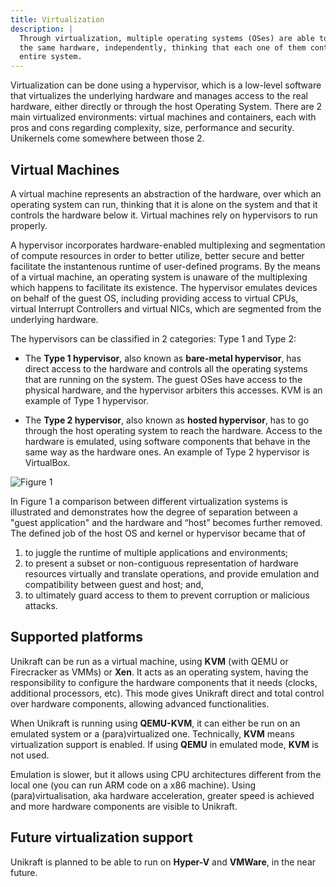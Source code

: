 ```yaml
---
title: Virtualization
description: |
  Through virtualization, multiple operating systems (OSes) are able to run on 
  the same hardware, independently, thinking that each one of them controls the 
  entire system. 
---
```


Virtualization can be done using a hypervisor, which is a low-level software
that virtualizes the underlying hardware and manages access to the real
hardware, either directly or through the host Operating System.
There are 2 main virtualized environments: virtual machines and containers,
each with pros and cons regarding complexity, size, performance and security.
Unikernels come somewhere between those 2.

## Virtual Machines

A virtual machine represents an abstraction of the hardware, over which an
operating system can run, thinking that it is alone on the system and that it
controls the hardware below it.
Virtual machines rely on hypervisors to run properly.

A hypervisor incorporates hardware-enabled multiplexing and segmentation of
compute resources in order to better utilize, better secure and better
facilitate the instantenous runtime of user-defined programs.
By the means of a virtual machine, an operating system is unaware of the
multiplexing which happens to facilitate its existence.
The hypervisor emulates devices on behalf of the guest OS, including
providing access to virtual CPUs, virtual Interrupt Controllers and virtual
NICs, which are segmented from the underlying hardware.

The hypervisors can be classified in 2 categories: Type 1 and Type 2:

* The **Type 1 hypervisor**, also known as **bare-metal hypervisor**, has direct
  access to the hardware and controls all the operating systems that are running
  on the system.
  The guest OSes have access to the physical hardware, and the hypervisor
  arbiters this accesses.
  KVM is an example of Type 1 hypervisor.

* The **Type 2 hypervisor**, also known as **hosted hypervisor**, has to go
  through the host operating system to reach the hardware.
  Access to the hardware is emulated, using software components that behave
  in the same way as the hardware ones.
  An example of Type 2 hypervisor is VirtualBox.

<Image
  border
  ratio={16/6}
  src="/diagrams/vm-modes.svg"
  title="Figure 1"
  description="Comparison between different virtualization systems."
/>

In Figure 1 a comparison between different virtualization systems is illustrated
and demonstrates how the degree of separation between a "guest application" and
the hardware and “host” becomes further removed.
The defined job of the host OS and kernel or hypervisor became that of
1) to juggle the runtime of multiple applications and environments;
2) to present a subset or non-contiguous representation of hardware resources
virtually and translate operations, and provide emulation and compatibility
between guest and host; and,
3) to ultimately guard access to them to prevent corruption or malicious attacks.

## Supported platforms

Unikraft can be run as a virtual machine, using **KVM** (with QEMU
or Firecracker as VMMs) or **Xen**.
It acts as an operating system, having the responsibility to configure the
hardware components that it needs (clocks, additional processors, etc).
This mode gives Unikraft direct and total control over hardware components,
allowing advanced functionalities.

When Unikraft is running using **QEMU-KVM**,
it can either be run on an emulated system or a (para)virtualized one.
Technically, **KVM** means virtualization support is enabled.
If using **QEMU** in emulated mode, **KVM** is not used.

Emulation is slower, but it allows using CPU architectures different from the
local one (you can run ARM code on a x86 machine). Using (para)virtualisation,
aka hardware acceleration, greater speed is achieved and more hardware
components are visible to Unikraft.

## Future virtualization support

Unikraft is planned to be able to run on **Hyper-V** and **VMWare**, in the near
future.
